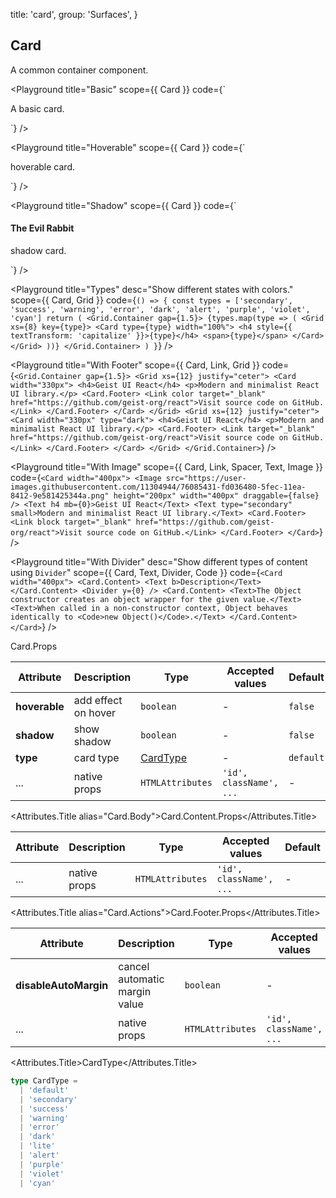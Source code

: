 
  title: 'card',
  group: 'Surfaces',
}

## Card

A common container component.

<Playground
  title="Basic"
  scope={{ Card }}
  code={`
<Card>
  <p>A basic card.</p>
</Card>
`}
/>

<Playground
  title="Hoverable"
  scope={{ Card }}
  code={`
<Card hoverable>
  <p>hoverable card.</p>
</Card>
`}
/>

<Playground
  title="Shadow"
  scope={{ Card }}
  code={`
<Card shadow>
  <h4>The Evil Rabbit</h4>
  <p>shadow card.</p>
</Card>
`}
/>

<Playground
  title="Types"
  desc="Show different states with colors."
  scope={{ Card, Grid }}
  code={`
() => {
  const types = ['secondary', 'success', 'warning', 'error', 'dark', 'alert', 'purple', 'violet', 'cyan']
  return (
    <Grid.Container gap={1.5}>
      {types.map(type => (
        <Grid xs={8} key={type}>
          <Card type={type} width="100%">
            <h4 style={{ textTransform: 'capitalize' }}>{type}</h4>
            <span>{type}</span>
          </Card>
        </Grid>
      ))}
    </Grid.Container>
  )
}
`}
/>

<Playground
  title="With Footer"
  scope={{ Card, Link, Grid }}
  code={`
<Grid.Container gap={1.5}>
  <Grid xs={12} justify="ceter">
    <Card width="330px">
      <h4>Geist UI React</h4>
      <p>Modern and minimalist React UI library.</p>
      <Card.Footer>
        <Link color target="_blank" href="https://github.com/geist-org/react">Visit source code on GitHub.</Link>
      </Card.Footer>
    </Card>
  </Grid>
  <Grid xs={12} justify="ceter">
    <Card width="330px" type="dark">
      <h4>Geist UI React</h4>
      <p>Modern and minimalist React UI library.</p>
      <Card.Footer>
        <Link target="_blank" href="https://github.com/geist-org/react">Visit source code on GitHub.</Link>
      </Card.Footer>
    </Card>
  </Grid>
</Grid.Container>
`}
/>

<Playground
  title="With Image"
  scope={{ Card, Link, Spacer, Text, Image }}
  code={`
<Card width="400px">
  <Image src="https://user-images.githubusercontent.com/11304944/76085431-fd036480-5fec-11ea-8412-9e581425344a.png"
   height="200px" width="400px" draggable={false} />
  <Text h4 mb={0}>Geist UI React</Text>
  <Text type="secondary" small>Modern and minimalist React UI library.</Text>
  <Card.Footer>
    <Link block target="_blank" href="https://github.com/geist-org/react">Visit source code on GitHub.</Link>
  </Card.Footer>
</Card>
`}
/>

<Playground
  title="With Divider"
  desc="Show different types of content using `Divider`"
  scope={{ Card, Text, Divider, Code }}
  code={`
<Card width="400px">
  <Card.Content>
    <Text b>Description</Text>
  </Card.Content>
  <Divider y={0} />
  <Card.Content>
    <Text>The Object constructor creates an object wrapper for the given value.</Text>
    <Text>When called in a non-constructor context, Object behaves identically to <Code>new Object()</Code>.</Text>
  </Card.Content>
</Card>
`}
/>

<Attributes edit="/pages/en-us/components/card.mdx">
<Attributes.Title>Card.Props</Attributes.Title>

| Attribute     | Description         | Type                  | Accepted values         | Default   |
| ------------- | ------------------- | --------------------- | ----------------------- | --------- |
| **hoverable** | add effect on hover | `boolean`             | -                       | `false`   |
| **shadow**    | show shadow         | `boolean`             | -                       | `false`   |
| **type**      | card type           | [CardType](#cardtype) | -                       | `default` |
| ...           | native props        | `HTMLAttributes`      | `'id', className', ...` | -         |

<Attributes.Title alias="Card.Body">Card.Content.Props</Attributes.Title>

| Attribute | Description  | Type             | Accepted values         | Default |
| --------- | ------------ | ---------------- | ----------------------- | ------- |
| ...       | native props | `HTMLAttributes` | `'id', className', ...` | -       |

<Attributes.Title alias="Card.Actions">Card.Footer.Props</Attributes.Title>

| Attribute             | Description                   | Type             | Accepted values         | Default |
| --------------------- | ----------------------------- | ---------------- | ----------------------- | ------- |
| **disableAutoMargin** | cancel automatic margin value | `boolean`        | -                       | `false` |
| ...                   | native props                  | `HTMLAttributes` | `'id', className', ...` | -       |

<Attributes.Title>CardType</Attributes.Title>

```ts
type CardType =
  | 'default'
  | 'secondary'
  | 'success'
  | 'warning'
  | 'error'
  | 'dark'
  | 'lite'
  | 'alert'
  | 'purple'
  | 'violet'
  | 'cyan'
```

</Attributes>

